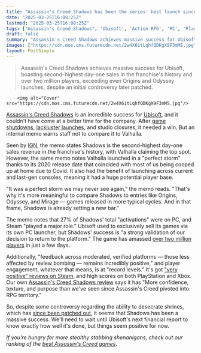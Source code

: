 ```yaml
---
title: "Assassin's Creed Shadows has been the series' best launch since Valhalla, but that was 'a perfect storm we may never see again,' says Ubisoft"
date: "2025-03-25T16:08:25Z"
lastmod: "2025-03-25T16:08:25Z"
tags: ["Assassin's Creed Shadows", 'Ubisoft', 'Action RPG', 'PC', 'PlayStation', 'Xbox', 'Stealth']
draft: false
summary: "Assassin's Creed Shadows achieves massive success for Ubisoft, boasting second-highest day-one sales in the franchise's history and over two million players, exceeding even Origins and Odyssey launches, despite an initial controversy later patched."
images: ["https://cdn.mos.cms.futurecdn.net/2w4X6itLqhfQDKgX9F3mMS.jpg"]
layout: PostSimple
---
```

> Assassin's Creed Shadows achieves massive success for Ubisoft, boasting second-highest day-one sales in the franchise's history and over two million players, exceeding even Origins and Odyssey launches, despite an initial controversy later patched.


        <img alt="Cover" src="https://cdn.mos.cms.futurecdn.net/2w4X6itLqhfQDKgX9F3mMS.jpg"/>
        
[Assassin's Creed Shadows](https://www.gamesradar.com/assassins-creed-shadows-guide/) is an incredible success for [Ubisoft](https://www.gamesradar.com/tag/ubisoft/), and it couldn't have come at a better time for the company. After [game shutdowns](https://www.gamesradar.com/games/fps/xdefiant-is-shutting-down-as-ubisoft-closes-san-francisco-and-osaka-offices-following-long-journey-of-free-to-play-struggles-up-to-177-devs-impacted/), [lackluster launches](https://www.gamesradar.com/games/open-world/star-wars-outlaws-director-is-a-little-disappointed-with-the-metacritic-score-but-plans-to-keep-improving-the-game/), and studio closures, it needed a win. But an internal memo warns staff not to compare it to Valhalla.

Seen by [IGN](https://www.ign.com/articles/dont-compare-assassins-creed-shadows-launch-to-the-perfect-storm-valhalla-benefitted-from-ubisoft-internal-email-says-compare-it-to-origins-odyssey-and-mirage), the memo states Shadows is the second-highest day-one sales revenue in the franchise's history, with Valhalla claiming the top spot. However, the same memo notes Valhalla launched in a "perfect storm" thanks to its 2020 release date that coincided with most of us being cooped up at home due to Covid. It also had the benefit of launching across current and last-gen consoles, meaning it had a huge potential player base.

"It was a perfect storm we may never see again," the memo reads. "That's why it's more meaningful to compare Shadows to entries like Origins, Odyssey, and Mirage — games released in more typical cycles. And in that frame, Shadows is already setting a new bar."

The memo notes that 27% of Shadows' total "activations" were on PC, and Steam "played a major role." Ubisoft used to exclusively sell its games via its own PC launcher, but Shadows' success is "a strong validation of our decision to return to the platform." The game has amassed [over two million players](https://www.gamesradar.com/games/assassin-s-creed/assassins-creed-shadows-has-already-surpassed-the-launches-of-ac-origins-and-odyssey-with-2-million-players-and-counting/) in just a few days.

Additionally, "feedback across moderated, verified platforms — those less affected by review bombing — remains incredibly positive," and player engagement, whatever that means, is at "record levels." It's got ["very positive" reviews on Steam](https://www.gamesradar.com/games/assassin-s-creed/as-assassins-creed-shadows-is-showered-in-positive-reviews-ubisoft-is-truly-overwhelmed-by-the-incredible-support-and-enthusiasm-weve-received/), and high scores on both PlayStation and Xbox. Our own [Assassin's Creed Shadows review](https://www.gamesradar.com/games/assassin-s-creed/assassins-creed-shadows-review/) says it has "More confidence, texture, and purpose than we've seen since Assassin's Creed pivoted into RPG territory."

So, despite some controversy regarding the ability to desecrate shrines, which has [since been patched out](https://www.gamesradar.com/games/assassin-s-creed/assassins-creed-shadows-day-one-patch-removes-blood-and-makes-shrines-indestructible-following-backlash/), it seems that Shadows has been a massive success. We'll need to wait until Ubisoft's next financial report to know exactly how well it's done, but things seem positive for now.

*If you're hungry for more stealthy stabbing shenanigans, check out our ranking of the *[<em>best Assassin's Creed games</em>](https://www.gamesradar.com/best-assassins-creed-games/)*.*
        